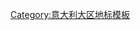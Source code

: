 {{navbox
|name   = Landmarks of Emilia-Romagna
|title  = [[艾米利亚-罗马涅|艾米利亚-罗马涅大区]]地标
|listclass = hlist
|state = collapsed
|list1  =
* [[亚略洗礼堂]]
* [[尼安洗礼堂]]
* [[圣多明我圣殿 (博洛尼亚)]]
* [[圣维塔教堂]]
* [[克拉塞的圣亚坡理纳圣殿]]  
* [[埃斯特城堡]]
* [[Montecuccolo城堡]]
* [[科洛尔诺公爵宫]]
* [[摩德纳公爵宫]]
* [[加拉·普拉西提阿陵墓]]
* [[狄奥多里克陵墓]]
* [[米拉兰蒂亚乐园]]
* [[摩德纳主教座堂]]
* [[恩佐王宫]]
* [[钻石宫]]
* [[斯齐法诺亚宫]]
* [[帕尔马主教座堂 (意大利)]]
* [[皮亚琴察主教座堂]]
* [[彭波萨修道院]]
* [[圣白托略大殿]] 
* [[马拉泰斯塔教堂]]
}}<noinclude>
[[Category:意大利大区地标模板]]
</noinclude>